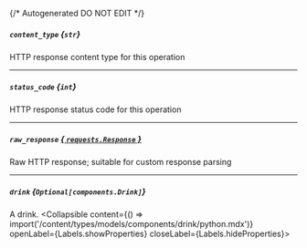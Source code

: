 {/* Autogenerated DO NOT EDIT  */}

##### `content_type` *{`str`}*
HTTP response content type for this operation

---
##### `status_code` *{`int`}*
HTTP response status code for this operation

---
##### `raw_response` [*{ `requests.Response` }*](https://requests.readthedocs.io/en/latest/api/#requests.Response)
Raw HTTP response; suitable for custom response parsing

---
##### `drink` *{`Optional[components.Drink]`}*
A drink.
<Collapsible content={() => import('/content/types/models/components/drink/python.mdx')} openLabel={Labels.showProperties} closeLabel={Labels.hideProperties}>
</Collapsible>


